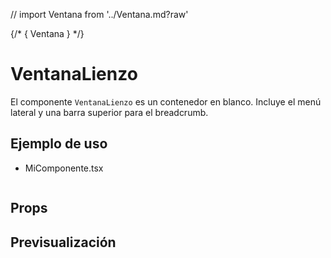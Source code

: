 // import Ventana from '../Ventana.md?raw'

<Meta of={TarjetaLecturaStories} />

{/* <Markdown>{ Ventana }</Markdown> */}

# VentanaLienzo
El componente `VentanaLienzo` es un contenedor en blanco. Incluye el menú lateral y una barra superior para el breadcrumb.

## Ejemplo de uso

- MiComponente.tsx
```tsx

```

## Props

<ArgTypes />

## Previsualización

<Stories />


